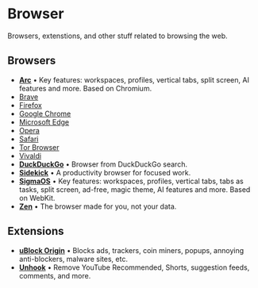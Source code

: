 # Browser

Browsers, extenstions, and other stuff related to browsing the web.

## Browsers

- **[Arc](https://arc.net/)** • Key features: workspaces, profiles, vertical tabs, split screen, AI features and more. Based on Chromium.
- [Brave](https://brave.com/)
- [Firefox](https://www.mozilla.org/en-US/firefox/new/)
- [Google Chrome](https://www.google.com/chrome/)
- [Microsoft Edge](https://www.microsoft.com/en-us/edge)
- [Opera](https://www.opera.com/)
- [Safari](https://www.apple.com/safari/)
- [Tor Browser](https://www.torproject.org/download/)
- [Vivaldi](https://vivaldi.com/)
- **[DuckDuckGo](https://duckduckgo.com/app)** • Browser from DuckDuckGo search.
- **[Sidekick](https://www.meetsidekick.com/)** • A productivity browser for focused work.
- **[SigmaOS](https://sigmaos.com/)** • Key features: workspaces, profiles, vertical tabs, tabs as tasks, split screen, ad-free, magic theme, AI features and more. Based on WebKit.
- **[Zen](https://zen-browser.app/)** • The browser made for you, not your data.

## Extensions

- **[uBlock Origin](https://github.com/gorhill/uBlock)** • Blocks ads, trackers, coin miners, popups, annoying anti-blockers, malware sites, etc.
- **[Unhook](https://unhook.app/)** • Remove YouTube Recommended, Shorts, suggestion feeds, comments, and more.
